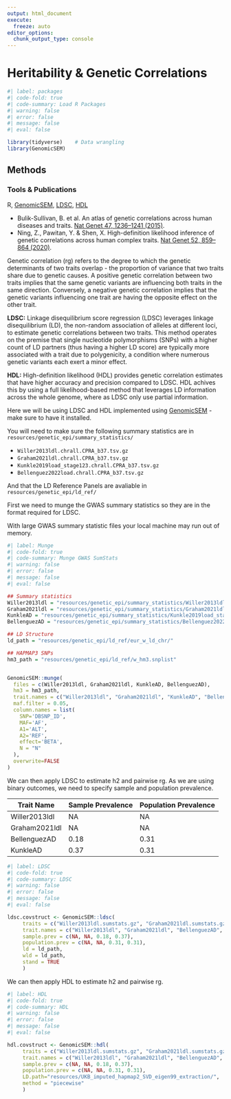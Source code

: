 ```yaml
---
output: html_document
execute: 
  freeze: auto
editor_options: 
  chunk_output_type: console
---
```

# Heritability & Genetic Correlations {.unnumbered}


```r
#| label: packages
#| code-fold: true
#| code-summary: Load R Packages
#| warning: false
#| error: false
#| message: false
#| eval: false

library(tidyverse)    # Data wrangling 
library(GenomicSEM)  

```

## Methods 
### Tools & Publications 
R, [GenomicSEM](https://rpubs.com/MichelNivard/640145), [LDSC](https://github.com/bulik/ldsc), [HDL](https://github.com/zhenin/HDL)

- Bulik-Sullivan, B. et al. An atlas of genetic correlations across human diseases and traits. [Nat Genet 47, 1236–1241 (2015)](https://www.nature.com/articles/ng.3406).
- Ning, Z., Pawitan, Y. & Shen, X. High-definition likelihood inference of genetic correlations across human complex traits. [Nat Genet 52, 859–864 (2020)](https://pubmed.ncbi.nlm.nih.gov/32601477/).

Genetic correlation (rg) refers to the degree to which the genetic determinants of two traits overlap - the proportion of variance that two traits share due to genetic causes. A positive genetic correlation between two traits implies that the same genetic variants are influencing both traits in the same direction. Conversely, a negative genetic correlation implies that the genetic variants influencing one trait are having the opposite effect on the other trait. 

**LDSC:** Linkage disequilibrium score regression (LDSC) leverages linkage disequilibrium (LD), the non-random association of alleles at different loci, to estimate genetic correlations between two traits. This method operates on the premise that single nucleotide polymorphisms (SNPs) with a higher count of LD partners (thus having a higher LD score) are typically more associated with a trait due to polygenicity, a condition where numerous genetic variants each exert a minor effect.


**HDL:** High-definition likelihood (HDL) provides genetic correlation estimates that have higher accuracy and precision compared to LDSC. HDL achives this by using a full likelihood-based method that leverages LD information across the whole genome, where as LDSC only use partial information. 

Here we will be using LDSC and HDL implemented using [GenomicSEM](https://github.com/GenomicSEM/GenomicSEM) - make sure to have it installed. 

You will need to make sure the following summary statistics are in `resources/genetic_epi/summary_statistics/`

- `Willer2013ldl.chrall.CPRA_b37.tsv.gz`
- `Graham2021ldl.chrall.CPRA_b37.tsv.gz`
- `Kunkle2019load_stage123.chrall.CPRA_b37.tsv.gz`
- `Bellenguez2022load.chrall.CPRA_b37.tsv.gz`

And that the LD Reference Panels are avaliable in `resources/genetic_epi/ld_ref/`

First we need to munge the GWAS summary statistics so they are in the format required for LDSC. 

::: {.callout-warning}
With large GWAS summary statistic files your local machine may run out of memory. 
:::

```r
#| label: Munge
#| code-fold: true
#| code-summary: Munge GWAS SumStats
#| warning: false
#| error: false
#| message: false
#| eval: false

## Summary statistics 
Willer2013ldl = "resources/genetic_epi/summary_statistics/Willer2013ldl.chrall.CPRA_b37.tsv.gz"
Graham2021ldl = "resources/genetic_epi/summary_statistics/Graham2021ldl.chrall.CPRA_b37.tsv.gz"
KunkleAD = "resources/genetic_epi/summary_statistics/Kunkle2019load_stage123.chrall.CPRA_b37.tsv.gz"
BellenguezAD = "resources/genetic_epi/summary_statistics/Bellenguez2022load.chrall.CPRA_b37.tsv.gz"

## LD Structure 
ld_path = "resources/genetic_epi/ld_ref/eur_w_ld_chr/"

## HAPMAP3 SNPs
hm3_path = "resources/genetic_epi/ld_ref/w_hm3.snplist"


GenomicSEM::munge(
  files = c(Willer2013ldl, Graham2021ldl, KunkleAD, BellenguezAD), 
  hm3 = hm3_path, 
  trait.names = c("Willer2013ldl", "Graham2021ldl", "KunkleAD", "BellenguezAD"), 
  maf.filter = 0.05, 
  column.names = list(
    SNP='DBSNP_ID', 
    MAF='AF', 
    A1='ALT',
    A2='REF', 
    effect='BETA', 
    N = "N"
  ), 
  overwrite=FALSE
)

```

We can then apply LDSC to estimate h2 and pairwise rg. As we are using binary outcomes, we need to specify sample and population prevalence. 

| Trait Name     | Sample Prevalence | Population Prevalence |
|----------------|-------------------|-----------------------|
| Willer2013ldl  | NA                | NA                    |
| Graham2021ldl  | NA                | NA                    |
| BellenguezAD   | 0.18              | 0.31                  |
| KunkleAD       | 0.37              | 0.31                  |


```r
#| label: LDSC
#| code-fold: true
#| code-summary: LDSC
#| warning: false
#| error: false
#| message: false
#| eval: false

ldsc.covstruct <- GenomicSEM::ldsc(
     traits = c("Willer2013ldl.sumstats.gz", "Graham2021ldl.sumstats.gz", "BellenguezAD.sumstats.gz", "KunkleAD.sumstats.gz"),
     trait.names = c("Willer2013ldl", "Graham2021ldl", "BellenguezAD", "KunkleAD"), 
     sample.prev = c(NA, NA, 0.18, 0.37),
     population.prev = c(NA, NA, 0.31, 0.31),
     ld = ld_path, 
     wld = ld_path,
     stand = TRUE
     )

```

We can then apply HDL to estimate h2 and pairwise rg.

```r
#| label: HDL
#| code-fold: true
#| code-summary: HDL
#| warning: false
#| error: false
#| message: false
#| eval: false

hdl.covstruct <- GenomicSEM::hdl(
     traits = c("Willer2013ldl.sumstats.gz", "Graham2021ldl.sumstats.gz", "BellenguezAD.sumstats.gz", "KunkleAD.sumstats.gz"),
     trait.names = c("Willer2013ldl", "Graham2021ldl", "BellenguezAD", "KunkleAD"), 
     sample.prev = c(NA, NA, 0.18, 0.37),
     population.prev = c(NA, NA, 0.31, 0.31),
     LD.path="resources/UKB_imputed_hapmap2_SVD_eigen99_extraction/", 
     method = "piecewise"
     )

```


